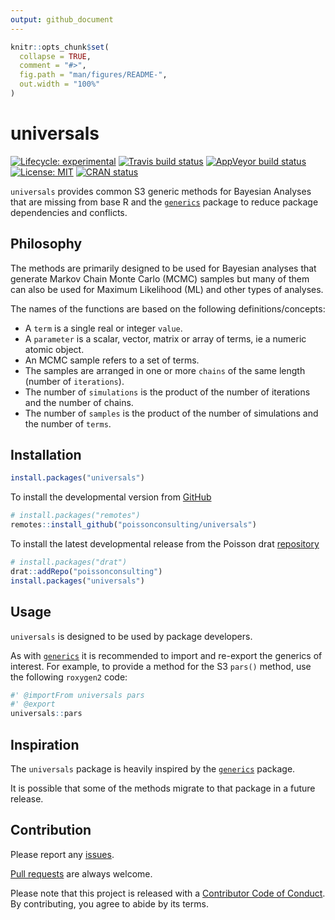 ```yaml
---
output: github_document
---
```


<!-- README.md is generated from README.Rmd. Please edit that file -->

```r
knitr::opts_chunk$set(
  collapse = TRUE,
  comment = "#>",
  fig.path = "man/figures/README-",
  out.width = "100%"
)
```

# universals

<!-- badges: start -->
[![Lifecycle: experimental](https://img.shields.io/badge/lifecycle-experimental-orange.svg)](https://www.tidyverse.org/lifecycle/#experimental)
[![Travis build status](https://travis-ci.com/poissonconsulting/universals.svg?branch=master)](https://travis-ci.com/poissonconsulting/universals)
[![AppVeyor build status](https://ci.appveyor.com/api/projects/status/github/poissonconsulting/universals?branch=master&svg=true)](https://ci.appveyor.com/project/poissonconsulting/universals)
[![License: MIT](https://img.shields.io/badge/License-MIT-green.svg)](https://opensource.org/licenses/MIT)
[![CRAN status](https://www.r-pkg.org/badges/version/universals)](https://cran.r-project.org/package=universals)
<!-- ![CRAN downloads](https://cranlogs.r-pkg.org/badges/universals) -->
<!-- badges: end -->

`universals` provides common S3 generic methods 
for Bayesian Analyses
that are missing from base R and the [`generics`](https://github.com/r-lib/generics) package 
to reduce package dependencies and conflicts.

## Philosophy

The methods are primarily designed to be used for Bayesian analyses that generate Markov Chain Monte Carlo (MCMC) samples but many of them can also be used for Maximum Likelihood (ML) and other types of analyses.

The names of the functions are based on the following definitions/concepts:

- A `term` is a single real or integer `value`.
- A `parameter` is a scalar, vector, matrix or array of terms, ie a numeric atomic object.
- An MCMC sample refers to a set of terms.
- The samples are arranged in one or more `chains` of the same length (number of `iterations`).
- The number of `simulations` is the product of the number of iterations and the number of chains.
- The number of `samples` is the product of the number of simulations and the number of `terms`.

## Installation

<!-- To install the latest release from [CRAN](https://cran.r-project.org) -->
```r
install.packages("universals")
```

To install the developmental version from [GitHub](https://github.com/poissonconsulting/universals)
```r
# install.packages("remotes")
remotes::install_github("poissonconsulting/universals")
```

To install the latest developmental release from the Poisson drat [repository](https://github.com/poissonconsulting/drat)
```r
# install.packages("drat")
drat::addRepo("poissonconsulting")
install.packages("universals")
```

## Usage

`universals` is designed to be used by package developers.

As with [`generics`](https://github.com/r-lib/generics) it is recommended to import and re-export the generics of interest. For example, to provide a method for the  S3 `pars()` method, use the following `roxygen2` code:

``` r
#' @importFrom universals pars
#' @export
universals::pars
```


## Inspiration

The `universals` package is heavily inspired by the [`generics`](https://github.com/r-lib/generics) package.

It is possible that some of the methods migrate to that package in a future release.

## Contribution

Please report any [issues](https://github.com/poissonconsulting/universals/issues).

[Pull requests](https://github.com/poissonconsulting/universals/pulls) are always welcome.

Please note that this project is released with a [Contributor Code of Conduct](https://github.com/poissonconsulting/universals/blob/master/CODE_OF_CONDUCT.md).
By contributing, you agree to abide by its terms.
